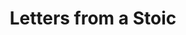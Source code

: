 ---
title: "Letters from a Stoic"
bookCover: "/assets/book-covers/letters-from-a-stoic.jpg"
bookAuthor: "Seneca"
rating: 8
done: false
tags: []
summary: false
detailedNotes: false
amazonLink: ""
amazonAffiliateLink: ""
---